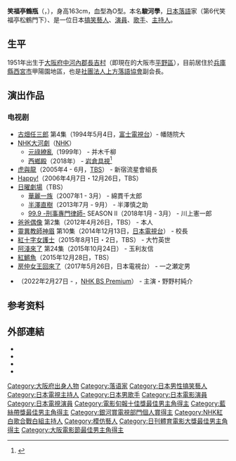 {{blpsources|time=2015-12-08T03:23:19+00:00}}
{{expand|time=2015-12-08T03:23:19+00:00}}

{{藝人
|姓名 = 笑福亭鶴瓶
|類型 = 男演員
|圖片 = Tsurube Shofukutei IMG 9775r R 20151122.JPG
|圖片尺寸 = 
|圖片簡介 = 笑福亭鹤瓶（中）
|本名 = {{lang|ja|駿河 学}}<small>（するが まなぶ）</small>
|外文名 = {{lang|ja|笑福亭 鶴瓶}}
|外文 = ja
|羅馬拼音 = Shōfukutei Tsurube
|暱稱 = 
|其他艺名 = 
|出生日期 = {{Birth date and age|1951|12|23}}
|出生地点 = {{JPN}}[[大阪府|大阪府]][[中河内郡|中河内郡]][[長吉村|長吉村]]
|职业 = 落語家、搞笑艺人、演员、主持人
|教育程度 = [[京都產業大學|京都產業大學]]肄業
|配偶 = 
|亲属 = 
|兒女 = {{lj|駿河太郎}}（兒）
|活跃年代 = 1972年 - 至今
|經紀公司 = DENNER systems<br>松竹藝能
|代表作品 = [[華麗一族|華麗一族]]<br />[[半澤直樹|半澤直樹]]<br />[[99.9不可能的翻案|99.9不可能的翻案]]<br />[[西鄉殿|西鄉殿]]
|module = {{Infobox comedian
|embed = yes
|genre =上方落語
|apprentice = 六代目笑福亭松鶴
|peer = 
}}
|獎項 = [[電影旬報|電影旬報]]十佳獎最佳男主角（2009年）<br />[[藍絲帶獎|藍絲帶獎]]最佳男主角（2009年）<br />日刊體育電影大獎最佳男主角獎（2009年）<br />2015年，入圍[[第38屆日本電影學院獎|第38屆日本電影學院獎]]優秀助演男優獎<br />兵庫縣文化獎（2018年）<br />藝術選獎文部科學大臣獎（2018年）
}}

{{japanese|japanese=笑福亭 鶴瓶|kana=しょうふくてい つるべ|romaji=Shōfukutei Tsurube}}

'''笑福亭鶴瓶'''（{{jpn|j=笑福亭 鶴瓶|hg=しょうふくてい つるべ|rm=Shōfukutei Tsurube}}，{{bd|1951年|11月23日|||Shōfukutei Tsurube}}），身高163cm，血型為O型。本名'''駿河學'''，[[日本|日本]][[落語|落語]]家（第6代笑福亭松鶴門下）、是一位日本[[搞笑藝人|搞笑藝人]]、[[演員|演員]]、[[歌手|歌手]]、[[主持人|主持人]]。

==生平==
1951年出生于[[大阪府|大阪府]][[中河內郡|中河內郡]][[長吉村|長吉村]]（即現在的大阪市[[平野區|平野區]]），目前居住於[[兵库县|兵庫縣]][[西宮市|西宮市]]甲陽園地區，也是[[社團法人|社團法人]][[上方落語協會|上方落語協會]]副会長。

==演出作品==
===电视剧===
* [[古畑任三郎|古畑任三郎]] 第4集（1994年5月4日，[[富士電視台|富士電視台]]）- 幡随院大
* [[NHK大河劇|NHK大河劇]]（[[日本广播协会|NHK]]）
** [[元祿繚亂|元祿繚亂]]（1999年） - 并木千柳
** [[西鄉殿_(大河劇)|西鄉殿]]（2018年） - [[岩倉具視|岩倉具視]]<ref>{{Cite web|url=https://mantan-web.jp/article/20180115dog00m200035000c.html|title=笑福亭鶴瓶：大河ドラマ「西郷どん」で岩倉具視役に|work=MANTAN WEB|date=2018年1月15日|accessdate=2018年1月15日}}</ref>
* [[虎與龍_(電視劇)|虎與龍]]（2005年4 - 6月，[[TBS電視台|TBS]]） - 新宿流星會組長
* [[Happy!#电视剧集|Happy!]]（2006年4月7日・12月26日，TBS）
* [[日曜劇場|日曜劇場]]（TBS）
** [[華麗一族#2007年電視劇|華麗一族]]（2007年1 - 3月） - 綿貫千太郎
** [[半澤直樹|半澤直樹]]（2013年7月 - 9月） - 半澤慎之助
** [[99.9_-刑事專門律師-|99.9 -刑事專門律師-]] SEASON II（2018年1月 - 3月） - 川上憲一郎
* [[爸爸偶像|爸爸偶像]] 第2集（2012年4月26日，TBS） - 本人
* [[靈異教師神眉#電視劇|靈異教師神眉]] 第10集（2014年12月13日，[[日本電視台|日本電視台]]） - 校長
* [[紅十字女護士|紅十字女護士]]（2015年8月1日・2日，TBS） - 大竹英世
* [[阿淺來了|阿淺來了]] 第24集（2015年10月24日） - 玉利友信
* [[紅鱂魚|紅鱂魚]]（2015年12月28日，TBS）
* [[房仲女王|房仲女王回來了]]（2017年5月26日，日本電視台） - 一之瀬定男
* {{link-ja|小靜與爸爸|しずかちゃんとパパ}}（2022年2月27日 - ，[[NHK_BS_Premium|NHK BS Premium]]） - 主演・野野村純介

== 参考资料 ==
{{reflist}}

== 外部連結 ==
* [http://www.tsurube.net/ {{lang|ja|笑福亭鶴瓶公式サイト 「つるべ.net」}}]
* [http://www.denner.co.jp/talent/shofukutei_tsurube.php {{lang|ja|デンナーシステムズによるプロフィール}}]
* [http://www.1242.com/tsurube/ {{lang|ja|ニッポン放送ラジオ 笑福亭鶴瓶・日曜日のそれ}}]
* [http://mbs1179.com/yan_sun/ {{lang|ja|毎日放送ラジオ ヤングタウン日曜日}}]

{{日刊體育電影大獎最佳男主角獎}}
{{電影旬報十佳獎最佳男主角}}
{{大阪電影節最佳男主角}}
{{藍絲帶獎最佳男主角}}
{{銀河賞個人賞}}
{{NHK紅白歌合戰紅組白組主持人}}

{{Authority control}}
{{DEFAULTSORT:Shōfukutei Tsurube}}
[[Category:大阪府出身人物|Category:大阪府出身人物]]
[[Category:落语家|Category:落语家]]
[[Category:日本男性搞笑藝人|Category:日本男性搞笑藝人]]
[[Category:日本電視主持人|Category:日本電視主持人]]
[[Category:日本男歌手|Category:日本男歌手]]
[[Category:日本電影演員|Category:日本電影演員]]
[[Category:日本電視演員|Category:日本電視演員]]
[[Category:電影旬報十佳獎最佳男主角得主|Category:電影旬報十佳獎最佳男主角得主]]
[[Category:藍絲帶獎最佳男主角得主|Category:藍絲帶獎最佳男主角得主]]
[[Category:銀河賞電視部門個人賞得主|Category:銀河賞電視部門個人賞得主]]
[[Category:NHK紅白歌合戰白組主持人|Category:NHK紅白歌合戰白組主持人]]
[[Category:模仿藝人|Category:模仿藝人]]
[[Category:日刊體育電影大獎最佳男主角得主|Category:日刊體育電影大獎最佳男主角得主]]
[[Category:大阪電影節最佳男主角得主|Category:大阪電影節最佳男主角得主]]